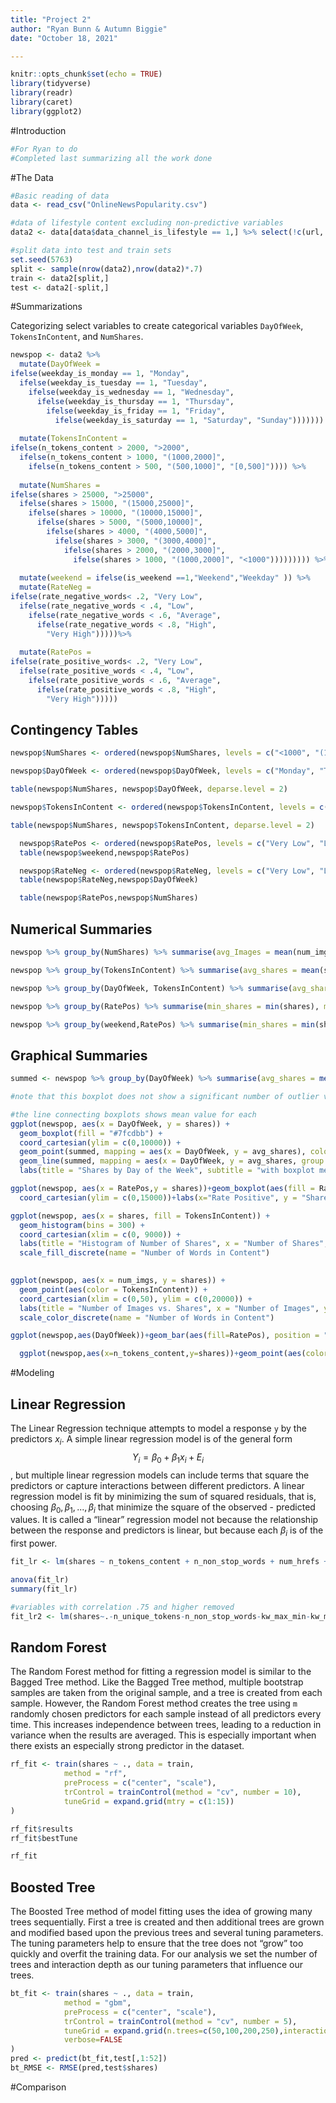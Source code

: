 ```yaml
---
title: "Project 2"
author: "Ryan Bunn & Autumn Biggie"
date: "October 18, 2021"

---
```


```r
knitr::opts_chunk$set(echo = TRUE)
library(tidyverse)
library(readr)
library(caret)
library(ggplot2)
```


#Introduction  

```r
#For Ryan to do
#Completed last summarizing all the work done
```


#The Data  

```r
#Basic reading of data
data <- read_csv("OnlineNewsPopularity.csv")

#data of lifestyle content excluding non-predictive variables  
data2 <- data[data$data_channel_is_lifestyle == 1,] %>% select(!c(url, timedelta, starts_with("data_channel_is")))

#split data into test and train sets
set.seed(5763)
split <- sample(nrow(data2),nrow(data2)*.7)
train <- data2[split,]
test <- data2[-split,]

```

#Summarizations  

Categorizing select variables to create categorical variables `DayOfWeek`, `TokensInContent`, and `NumShares`.  

```r
newspop <- data2 %>% 
  mutate(DayOfWeek = 
ifelse(weekday_is_monday == 1, "Monday",
  ifelse(weekday_is_tuesday == 1, "Tuesday", 
    ifelse(weekday_is_wednesday == 1, "Wednesday", 
      ifelse(weekday_is_thursday == 1, "Thursday", 
        ifelse(weekday_is_friday == 1, "Friday", 
          ifelse(weekday_is_saturday == 1, "Saturday", "Sunday"))))))) %>% 
  
  mutate(TokensInContent = 
ifelse(n_tokens_content > 2000, ">2000", 
  ifelse(n_tokens_content > 1000, "(1000,2000]", 
    ifelse(n_tokens_content > 500, "(500,1000]", "[0,500]")))) %>% 
  
  mutate(NumShares = 
ifelse(shares > 25000, ">25000", 
  ifelse(shares > 15000, "(15000,25000]", 
    ifelse(shares > 10000, "(10000,15000]", 
      ifelse(shares > 5000, "(5000,10000]", 
        ifelse(shares > 4000, "(4000,5000]", 
          ifelse(shares > 3000, "(3000,4000]", 
            ifelse(shares > 2000, "(2000,3000]",
              ifelse(shares > 1000, "(1000,2000]", "<1000"))))))))) %>% 
  
  mutate(weekend = ifelse(is_weekend ==1,"Weekend","Weekday" )) %>%
  mutate(RateNeg = 
ifelse(rate_negative_words< .2, "Very Low",
  ifelse(rate_negative_words < .4, "Low",
    ifelse(rate_negative_words < .6, "Average",
      ifelse(rate_negative_words < .8, "High",
        "Very High")))))%>%
  
  mutate(RatePos = 
ifelse(rate_positive_words< .2, "Very Low",
  ifelse(rate_positive_words < .4, "Low",
    ifelse(rate_positive_words < .6, "Average",
      ifelse(rate_positive_words < .8, "High",
        "Very High")))))

```

## Contingency Tables  

```r
newspop$NumShares <- ordered(newspop$NumShares, levels = c("<1000", "(1000,2000]", "(2000,3000]", "(3000,4000]", "(4000,5000]", "(5000,10000]", "(10000,15000]", "(15000,25000]", ">25000"))

newspop$DayOfWeek <- ordered(newspop$DayOfWeek, levels = c("Monday", "Tuesday", "Wednesday", "Thursday", "Friday", "Saturday", "Sunday"))

table(newspop$NumShares, newspop$DayOfWeek, deparse.level = 2)
```



```r
newspop$TokensInContent <- ordered(newspop$TokensInContent, levels = c("[0,500]", "(500,1000]", "(1000,2000]", ">2000"))

table(newspop$NumShares, newspop$TokensInContent, deparse.level = 2)
```

```r
  newspop$RatePos <- ordered(newspop$RatePos, levels = c("Very Low", "Low", "Average", "High", "Very High"))
  table(newspop$weekend,newspop$RatePos)
```

```r
  newspop$RateNeg <- ordered(newspop$RateNeg, levels = c("Very Low", "Low", "Average", "High", "Very High"))
  table(newspop$RateNeg,newspop$DayOfWeek)
```

```r
  table(newspop$RatePos,newspop$NumShares)
```


## Numerical Summaries  

```r
newspop %>% group_by(NumShares) %>% summarise(avg_Images = mean(num_imgs), sd_Images = sd(num_imgs), avg_Videos = mean(num_videos), sd_Videos = sd(num_videos))
```


```r
newspop %>% group_by(TokensInContent) %>% summarise(avg_shares = mean(shares), sd_shares = sd(shares))
```


```r
newspop %>% group_by(DayOfWeek, TokensInContent) %>% summarise(avg_shares = mean(shares), sd_shares = sd(shares))
```

```r
newspop %>% group_by(RatePos) %>% summarise(min_shares = min(shares), max_shares = max(shares),avg_shares=mean(shares), sd_shares=sd(shares))
```

```r
newspop %>% group_by(weekend,RatePos) %>% summarise(min_shares = min(shares), max_shares = max(shares),avg_shares=mean(shares), sd_shares=sd(shares))
```

## Graphical Summaries  

```r
summed <- newspop %>% group_by(DayOfWeek) %>% summarise(avg_shares = mean(shares))

#note that this boxplot does not show a significant number of outlier values. The highest share value is just under 50000.

#the line connecting boxplots shows mean value for each
ggplot(newspop, aes(x = DayOfWeek, y = shares)) +
  geom_boxplot(fill = "#7fcdbb") + 
  coord_cartesian(ylim = c(0,10000)) +
  geom_point(summed, mapping = aes(x = DayOfWeek, y = avg_shares), color = "#0c2c84") + 
  geom_line(summed, mapping = aes(x = DayOfWeek, y = avg_shares, group = 1), color = "#0c2c84") +
  labs(title = "Shares by Day of the Week", subtitle = "with boxplot means shown in dark blue", x = "Day of the Week", y = "Number of Shares")
```

```r
ggplot(newspop, aes(x = RatePos,y = shares))+geom_boxplot(aes(fill = RatePos)) + 
  coord_cartesian(ylim = c(0,15000))+labs(x="Rate Positive", y = "Shares", title="Reduced Boxplot of Shares by Rate Positive")+scale_fill_discrete(name="Rate Positive")
```



```r
ggplot(newspop, aes(x = shares, fill = TokensInContent)) + 
  geom_histogram(bins = 300) + 
  coord_cartesian(xlim = c(0, 9000)) + 
  labs(title = "Histogram of Number of Shares", x = "Number of Shares", y = "Count") + 
  scale_fill_discrete(name = "Number of Words in Content")
 
```



```r
ggplot(newspop, aes(x = num_imgs, y = shares)) +
  geom_point(aes(color = TokensInContent)) + 
  coord_cartesian(xlim = c(0,50), ylim = c(0,20000)) + 
  labs(title = "Number of Images vs. Shares", x = "Number of Images", y = "Number of Shares") + 
  scale_color_discrete(name = "Number of Words in Content")


```

```r
ggplot(newspop,aes(DayOfWeek))+geom_bar(aes(fill=RatePos), position = "dodge")+labs(x= "Day of Week", y = "Quantity", title = "Barplot of Day of week grouped by Rate Positive")+scale_fill_discrete(name="Rate Positive")
```

```r
  ggplot(newspop,aes(x=n_tokens_content,y=shares))+geom_point(aes(color=RateNeg,shape=weekend))+coord_cartesian(xlim=c(0,4500),ylim = c(0,50000))+labs(x="Words in Content", y="Shares",title="Shares vs Word content grouped by Rate Negative and Weekend", color="Rate Negative",shape="Weekend")
```


#Modeling

## Linear Regression

The Linear Regression technique attempts to model a response `y` by the predictors $x_i$. A simple linear regression model is of the general form $$Y_i = \beta_0 + \beta_1x_i + E_i$$, but multiple linear regression models can include terms that square the predictors or capture interactions between different predictors. A linear regression model is fit by minimizing the sum of squared residuals, that is, choosing $\beta_0, \beta_1,..., \beta_i$ that minimize the square of the observed - predicted values. It is called a "linear" regression model not because the relationship between the response and predictors is linear, but because each $\beta_i$ is of the first power.     


```r
fit_lr <- lm(shares ~ n_tokens_content + n_non_stop_words + num_hrefs + num_self_hrefs + num_videos + kw_avg_avg + self_reference_min_shares + weekday_is_monday + n_tokens_content:num_hrefs + n_tokens_content:num_videos + num_hrefs:num_videos + num_self_hrefs:num_videos + n_tokens_content:kw_avg_avg + n_non_stop_words:kw_avg_avg + n_tokens_content:self_reference_min_shares +   num_videos:weekday_is_monday +  n_tokens_content:num_self_hrefs:num_videos + I(num_videos^2), data = train)

anova(fit_lr)
summary(fit_lr)
```

```r
#variables with correlation .75 and higher removed
fit_lr2 <- lm(shares~.-n_unique_tokens-n_non_stop_words-kw_max_min-kw_min_min-kw_max_max-kw_max_avg-self_reference_min_shares-self_reference_max_shares-global_rate_negative_words-rate_positive_words ,data=train)
```

## Random Forest  

The Random Forest method for fitting a regression model is similar to the Bagged Tree method. Like the Bagged Tree method, multiple bootstrap samples are taken from the original sample, and a tree is created from each sample. However, the Random Forest method creates the tree using `m` randomly chosen predictors for each sample instead of all predictors every time. This increases independence between trees, leading to a reduction in variance when the results are averaged. This is especially important when there exists an especially strong predictor in the dataset.  


```r
rf_fit <- train(shares ~ ., data = train,
            method = "rf", 
            preProcess = c("center", "scale"),
            trControl = trainControl(method = "cv", number = 10),
            tuneGrid = expand.grid(mtry = c(1:15))
)

rf_fit$results
rf_fit$bestTune
```

```r
rf_fit
```



## Boosted Tree  
The Boosted Tree method of model fitting uses the idea of growing many trees sequentially. First a tree is created and then additional trees are grown and modified based upon the previous trees and several tuning parameters. The tuning parameters help to ensure that the tree does not "grow" too quickly and overfit the training data. For our analysis we set the number of trees and interaction depth as our tuning parameters that influence our trees.

```r
bt_fit <- train(shares ~ ., data = train,
            method = "gbm", 
            preProcess = c("center", "scale"),
            trControl = trainControl(method = "cv", number = 5),
            tuneGrid = expand.grid(n.trees=c(50,100,200,250),interaction.depth=1:5,shrinkage=.1,n.minobsinnode=10),
            verbose=FALSE
)
pred <- predict(bt_fit,test[,1:52])
bt_RMSE <- RMSE(pred,test$shares)

```


#Comparison

